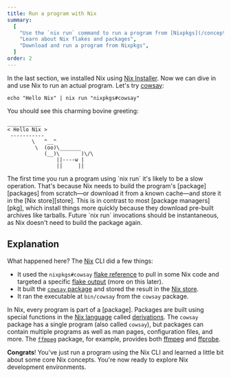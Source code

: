 ```yaml
---
title: Run a program with Nix
summary:
  [
    "Use the `nix run` command to run a program from [Nixpkgs](/concepts/nixpkgs)",
    "Learn about Nix flakes and packages",
    "Download and run a program from Nixpkgs",
  ]
order: 2
---
```


In the last section, we installed Nix using [Nix Installer][nix-installer].
Now we can dive in and use Nix to run an actual program.
Let's try [cowsay]:

```shell
echo "Hello Nix" | nix run "nixpkgs#cowsay"
```

You should see this charming bovine greeting:

```shell
___________
< Hello Nix >
 -----------
        \   ^__^
         \  (oo)\_______
            (__)\       )\/\
                ||----w |
                ||     ||
```

<Admonition kind="warning" title="This could take a while" id="nix-run-loading" client:load>
The first time you run a program using `nix run` it's likely to be a slow operation.
That's because Nix needs to build the program's [package][packages] from scratch&mdash;or download it from a known cache&mdash;and store it in the [Nix store][store].
This is in contrast to most [package managers][pkg], which install things more quickly because they download pre-built archives like tarballs.
Future `nix run` invocations should be instantaneous, as Nix doesn't need to build the package again.
</Admonition>

## Explanation

What happened here? The [Nix] CLI did a few things:

* It used the `nixpkgs#cowsay` [flake reference][flakes] to pull in some Nix code and targeted a specific [flake output][output] (more on this later).
* It built the [`cowsay` package][cowsay] and stored the result in the [Nix store][store].
* It ran the executable at `bin/cowsay` from the `cowsay` package.

In Nix, every program is part of a [package].
Packages are built using special functions in the [Nix language][lang] called [derivations].
The `cowsay` package has a single program (also called `cowsay`), but packages can contain multiple programs as well as man pages, configuration files, and more.
The [`ffmpeg`][ffmpeg-pkg] package, for example, provides both [ffmpeg] and [ffprobe].

**Congrats**!
You've just run a program using the Nix CLI and learned a little bit about some core Nix concepts.
You're now ready to explore Nix development environments.

[cowsay]: https://github.com/NixOS/nixpkgs/blob/master/pkgs/tools/misc/cowsay/default.nix
[derivations]: /concepts/derivations
[ffmpeg]: https://ffmpeg.org
[ffmpeg-pkg]: https://github.com/NixOS/nixpkgs/blob/master/pkgs/development/libraries/ffmpeg/generic.nix
[ffprobe]: https://ffmpeg.org/ffprobe.html
[flakes]: /concepts/flakes
[lang]: /concepts/nix-language
[nix]: /concepts/nix
[nix-installer]: /concepts/nix-installer
[nixpkgs]: /concepts/nixpkgs
[output]: /concepts/flake-outputs
[packages]: /concepts/packages
[pkg]: /concepts/package-management
[store]: /concepts/nix-store
[symlinked]: https://en.wikipedia.org/wiki/Symbolic_link
